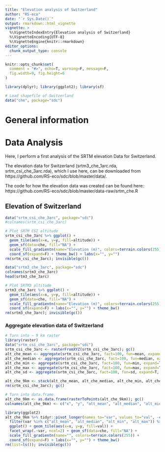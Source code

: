 ```yaml
---
title: "Elevation analysis of Switzerland"
author: "RS-eco"
date: "`r Sys.Date()`"
output: rmarkdown::html_vignette
vignette: >
  %\VignetteIndexEntry{Elevation analysis of Switzerland}
  %\VignetteEncoding{UTF-8}
  %\VignetteEngine{knitr::rmarkdown}
editor_options: 
  chunk_output_type: console
---
```


```r
knitr::opts_chunk$set(
  comment = "#>", echo=T, warning=F, message=F,
  fig.width=9, fig.height=6
)
```

```r
library(dplyr); library(ggplot2); library(sf)
```

```r
# Load shapefile of Switzerland
data("che", package="sdc")
```

# General information

# Data Analysis

Here, I perform a first analysis of the SRTM elevation Data for Switzerland.

The elevation data for Switzerland (srtm3_che_1arc.rda, srtm_csi_che_3arc.rda), which I use here, can be downloaded from https://github.com/RS-eco/sdc/blob/master/data/.

The code for how the elevation data was created can be found here: https://github.com/RS-eco/sdc/blob/master/data-raw/srtm_che.R 

## Elevation of Switzerland

```r
data("srtm_csi_che_3arc", package="sdc")
#colnames(srtm_csi_che_3arc)

# Plot SRTM CSI altitude
srtm_csi_che_3arc %>% ggplot() + 
  geom_tile(aes(x=x, y=y, fill=altitude)) +
  geom_sf(data=che, fill="NA") + 
  scale_fill_gradientn(name="Elevation (m)", colors=terrain.colors(255)) + 
  coord_sf(expand=F) + theme_bw() + labs(x="", y="")
rm(srtm_csi_che_3arc); invisible(gc())

data("srtm3_che_3arc", package="sdc")
colnames(srtm3_che_3arc)
head(srtm3_che_3arc)

# Plot SRTM3 altitude
srtm3_che_3arc %>% ggplot() + 
  geom_tile(aes(x=x, y=y, fill=altitude)) +
  geom_sf(data=che, fill="NA") + 
  scale_fill_gradientn(name="Elevation (m)", colors=terrain.colors(255)) + 
  coord_sf(expand=F) + labs(x="", y="") + theme_bw()
rm(srtm3_che_3arc); invisible(gc())
```

### Aggregate elevation data of Switzerland

```r
# Turn into ~ 9 km raster
library(raster)
data("srtm_csi_che_3arc", package="sdc")
srtm_csi_che_3arc <- rasterFromXYZ(srtm_csi_che_3arc); gc()
alt_che_mean <- aggregate(srtm_csi_che_3arc, fact=100, fun=mean, expand=T, na.rm=T)
alt_che_median <- aggregate(srtm_csi_che_3arc, fact=100, fun=median, expand=T, na.rm=T)
alt_che_min <- aggregate(srtm_csi_che_3arc, fact=100, fun=min, expand=T, na.rm=T)
alt_che_max <- aggregate(srtm_csi_che_3arc, fact=100, fun=max, expand=T, na.rm=T)
alt_che_sd <- aggregate(srtm_csi_che_3arc, fact=100, fun=sd, expand=T, na.rm=T)

alt_che_9km <- stack(alt_che_mean, alt_che_median, alt_che_min, alt_che_max, alt_che_sd)
rm(srtm_csi_che_3arc); gc()

# Turn into data.frame
alt_che_9km <- as.data.frame(rasterToPoints(alt_che_9km)); gc()
colnames(alt_che_9km) <- c("x", "y", "alt_mean", "alt_median", "alt_min", "alt_max", "alt_sd")

library(ggplot2)
alt_che_9km %>% tidyr::pivot_longer(names_to="var", values_to="val", -c(x,y)) %>% 
  filter(var %in% c("alt_mean", "alt_median", "alt_min", "alt_max")) %>%
  ggplot() + geom_tile(aes(x=x, y=y, fill=val)) + 
  facet_wrap(.~var, ncol=2) + geom_sf(data=che, fill="NA") + 
  scale_fill_gradientn(name="", colors=terrain.colors(255)) + 
  coord_sf(expand=F) + labs(x="", y="") + theme_bw()
rm(list=ls()); invisible(gc())
```
